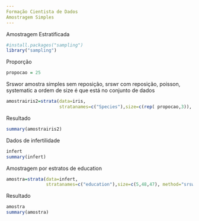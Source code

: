 ```yaml
---
Formação Cientista de Dados 
Amostragem Simples
---
```

Amostragem Estratificada
```r
#install.packages("sampling")
library("sampling")
```
Proporção
```r
propocao = 25
```
Srswor amostra simples sem reposição, srswr com reposição, poisson, systematic
a ordem de size é que está no conjunto de dados
```r
amostrairis2=strata(data=iris,
                    stratanames=c("Species"),size=c(rep( propocao,3)), method="srswor")
```
Resultado
```r
summary(amostrairis2)
```
Dados de infertilidade
```r
infert
summary(infert)
```
Amostragem por estratos de education
```r
amostra=strata(data=infert,
               stratanames=c("education"),size=c(5,48,47), method="srswor")
```
Resultado
```r
amostra
summary(amostra)
```

